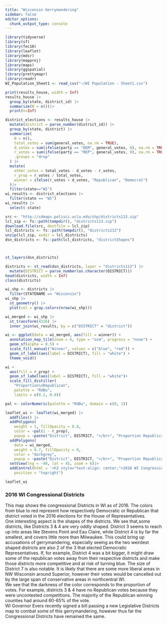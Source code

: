 ```yaml
---
title: "Wisconsin Gerrymandering"
sidebar: false
editor_options: 
  chunk_output_type: console
---
```


```r
library(tidyverse)
library(sf)
library(fec16)
library(leaflet)
library(mdsr)
library(mapproj)
library(maps)
library(ggspatial)
library(prettymapr)
library(readr)
WI_Population_Sheet1 <- read_csv("~/WI Population - Sheet1.csv")
```

```r
print(results_house, width = Inf)
results_house |>
  group_by(state, district_id) |>
  summarize(N = n())|>
  print(n=Inf)
```

```r
district_elections <- results_house |>
  mutate(district = parse_number(district_id)) |>
  group_by(state, district) |>
  summarize(
    N = n(), 
    total_votes = sum(general_votes, na.rm = TRUE),
    d_votes = sum(ifelse(party == "DEM", general_votes, 0), na.rm = TRUE),
    r_votes = sum(ifelse(party == "REP", general_votes, 0), na.rm = TRUE),
    .groups = "drop"
  ) |>
  mutate(
    other_votes = total_votes - d_votes - r_votes,
    r_prop = r_votes / total_votes,  
    winner = ifelse(r_votes > d_votes, "Republican", "Democrat")
  )|>
  filter(state=="WI")
wi_results <- district_elections |>
  filter(state == "WI")
wi_results |>                  
  select(-state)
```

```r
src <- "http://cdmaps.polisci.ucla.edu/shp/districts113.zip"
lcl_zip <- fs::path(tempdir(), "districts113.zip")
download.file(src, destfile = lcl_zip)
lcl_districts <- fs::path(tempdir(), "districts113")
unzip(lcl_zip, exdir = lcl_districts)
dsn_districts <- fs::path(lcl_districts, "districtShapes")



st_layers(dsn_districts)
```

```r
districts <- st_read(dsn_districts, layer = "districts113") |>
  mutate(DISTRICT = parse_number(as.character(DISTRICT)))
head(districts, width = Inf)
class(districts)

wi_shp <- districts |>
  filter(STATENAME == "Wisconsin")
wi_shp |>
  st_geometry() |>
  plot(col = gray.colors(nrow(wi_shp)))

wi_merged <- wi_shp |>
  st_transform(4326) |>
  inner_join(wi_results, by = c("DISTRICT" = "district"))

wi <- ggplot(data = wi_merged, aes(fill = winner)) +
  annotation_map_tile(zoom = 6, type = "osm", progress = "none") + 
  geom_sf(alpha = 0.5) +
  scale_fill_manual("Winner", values = c("blue", "red")) + 
  geom_sf_label(aes(label = DISTRICT), fill = "white") + 
  theme_void()
```

```r
wi +
  aes(fill = r_prop) + 
  geom_sf_label(aes(label = DISTRICT), fill = "white")+
  scale_fill_distiller(
    "Proportion\nRepublican", 
    palette = "RdBu", 
    limits = c(0.2, 0.8))
```

```r

pal <- colorNumeric(palette = "RdBu", domain = c(0, 1))

leaflet_wi <- leaflet(wi_merged) |>
  addTiles() |>
  addPolygons(
    weight = 1, fillOpacity = 0.8, 
    color = ~pal(1 - r_prop),
    popup = ~paste("District", DISTRICT, "</br>", "Proportion Republican Votes", round(r_prop, 4)))|>
  addPolygons(
    data = wi_merged,
    weight = 0.7, fillOpacity = 0,
    color = "darkgrey",
    popup = ~paste("District", DISTRICT, "</br>", "Proportion Republican Votes", round(r_prop, 4)))|>
  setView(lng = -90, lat = 45, zoom = 6)|>
  addControl(html = '<h2 style="text-align: center;">2016 WI Congressional Districts</h2>',
    position = "topright")

leaflet_wi
```


### 2016 WI Congressional Districts

This map shows the congressional Districts in WI as of 2016. The colors from blue to red represent how respectively Democratic or Republican that district voted in the 2016 elections for the House of Representatives.  
One interesting aspect is the shapes of the districts. We see that,some districts, like Districts 3 & 4 are very oddly shaped. District 3 seems to reach up into areas like Stevens Point and Eau Claire, while District 4 is by far the smallest, and covers little more than Milwaukee. This could bring up accusations of gerrymandering, especially seeing as the two weirdest shaped districts are also 2 of the 3 that elected Democratic Representatives. If, for example, District 4 was a bit bigger, it might draw some of the republican votes away from their respective districts and make those districts more competitive and at risk of turning blue. The size of District 7 is also notable. It is likely that there are some more liberal areas in NW Wisconsin around Superior, however their votes would be cancelled out by the large span of conservative areas in northcentral WI.  
We see that the darkness of the color corresponds to the proportion of votes. For example, districts 3 & 4 have no Republican votes because they were uncontested competitions. The majority of the Republican winning counties had around 60-65% of the vote.  
WI Governor Evers recently signed a bill passing a new Legislative Districts map to combat some of this gerrymandering, however thus far the Congressional Districts have remained the same.